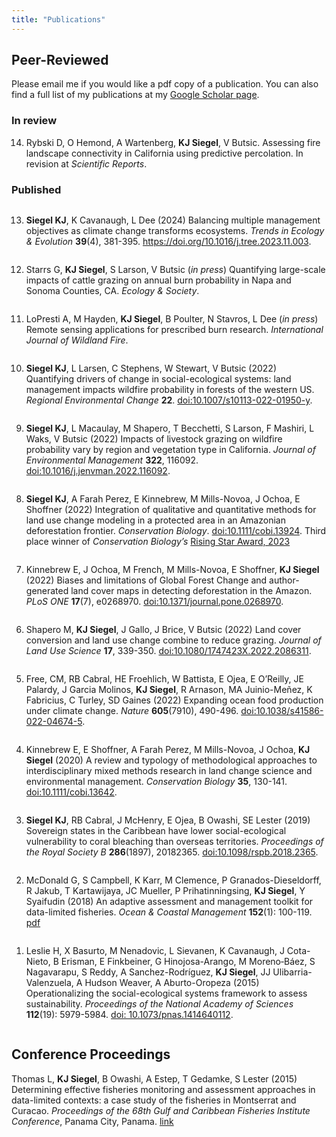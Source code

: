 ```yaml
---
title: "Publications"
---
```

<style>
ol  { display: flex; flex-direction: column-reverse; }
</style>

## Peer-Reviewed
Please email me if you would like a pdf copy of a publication. You can also find a full list of my publications at my [Google Scholar page](https://scholar.google.com/citations?user=IhOqSsIAAAAJ&hl=en&oi=ao). 


### In review
14. Rybski D, O Hemond, A Wartenberg, **KJ Siegel**, V Butsic. Assessing fire landscape        connectivity in California using predictive percolation. In revision at _Scientific         Reports_.  

### Published 
1. Leslie H, X Basurto, M Nenadovic, L Sievanen, K Cavanaugh, J Cota-Nieto, B Erisman, E
   Finkbeiner, G Hinojosa-Arango, M Moreno‐Báez, S Nagavarapu, S Reddy, A Sanchez-Rodríguez,    **KJ Siegel**, JJ Ulibarria-Valenzuela, A Hudson Weaver, A Aburto-Oropeza (2015)            Operationalizing the social-ecological systems framework to assess sustainability.
   _Proceedings of the National Academy of Sciences_ **112**(19): 5979-5984. [doi:
   10.1073/pnas.1414640112](https://doi.org/10.1073/pnas.1414640112).
   
2. McDonald G, S Campbell, K Karr, M Clemence, P Granados-Dieseldorff, R Jakub, T              Kartawijaya, JC Mueller, P Prihatinningsing, **KJ Siegel**, Y Syaifudin (2018) An           adaptive assessment and management toolkit for data-limited fisheries. _Ocean & Coastal     Management_ **152**(1): 100-119.                                   [pdf](https://www.researchgate.net/profile/Stuart_Campbell19/publication/321443262_An_adapti   ve_assessment_and_management_toolkit_for_data-limited_fisheries/links/5c0e3b4c92851c39ebe24fcd/An-adaptive-assessment-and-management-toolkit-for-data-limited-fisheries.pdf)

3. **Siegel KJ**, RB Cabral, J McHenry, E Ojea, B Owashi, SE Lester (2019) Sovereign states    in the Caribbean have lower social-ecological vulnerability to coral bleaching than         overseas territories. _Proceedings of the Royal Society B_ **286**(1897), 20182365.         [doi:10.1098/rspb.2018.2365](https://doi.org/10.1098/rspb.2018.2365).

4. Kinnebrew E, E Shoffner, A Farah Perez, M Mills-Novoa, J Ochoa, **KJ Siegel** (2020) A      review and typology of methodological approaches to interdisciplinary mixed methods         research in land change science and environmental management. _Conservation Biology_        **35**, 130-141. [doi:10.1111/cobi.13642](https://doi.org/10.1111/cobi.13642).

5. Free, CM, RB Cabral, HE Froehlich, W Battista, E Ojea, E O'Reilly, JE Palardy, J Garcia     Molinos, **KJ Siegel**, R Arnason, MA Juinio-Meñez, K Fabricius, C Turley, SD Gaines        (2022) Expanding ocean food production under climate change. _Nature_ **605**(7910),        490-496. [doi:10.1038/s41586-022-04674-5](https://doi.org/10.1038/s41586-022-04674-5).

6. Shapero M, **KJ Siegel**, J Gallo, J Brice, V Butsic (2022) Land cover conversion and       land use change combine to reduce grazing. _Journal of Land Use Science_ **17**, 339-350.    [doi:10.1080/1747423X.2022.2086311](https://doi.org/10.1080/1747423X.2022.2086311).

7. Kinnebrew E, J Ochoa, M French, M Mills-Novoa, E Shoffner, **KJ Siegel** (2022) Biases      and limitations of Global Forest Change and author-generated land cover maps in detecting    deforestation in the Amazon. _PLoS ONE_ **17**(7), e0268970.                               [doi:10.1371/journal.pone.0268970](https://doi.org/10.1371/journal.pone.0268970).

8. **Siegel KJ**, A Farah Perez, E Kinnebrew, M Mills-Novoa, J Ochoa, E Shoffner (2022)        Integration of qualitative and quantitative methods for land use change modeling in a       protected area in an Amazonian deforestation frontier. _Conservation Biology_.              [doi:10.1111/cobi.13924](https://doi.org/10.1111/cobi.13924). Third place winner of
   _Conservation Biology's_ [Rising Star Award, 2023](https://doi.org/10.1111/cobi.14102)  

9. **Siegel KJ**, L Macaulay, M Shapero, T Becchetti, S Larson, F Mashiri, L Waks, V Butsic    (2022) Impacts of livestock grazing on wildfire probability vary by region and vegetation    type in California. _Journal of Environmental Management_ **322**, 116092.                 [doi:10.1016/j.jenvman.2022.116092](https://doi.org/10.1016/j.jenvman.2022.116092).

10. **Siegel KJ**, L Larsen, C Stephens, W Stewart, V Butsic (2022) Quantifying drivers of     change in social-ecological systems: land management impacts wildfire probability in        forests of the western US. _Regional Environmental Change_ **22**.                          [doi:10.1007/s10113-022-01950-y](https://doi.org/10.1007/s10113-022-01950-y).

11. LoPresti A, M Hayden, **KJ Siegel**, B Poulter, N Stavros, L Dee (_in press_) Remote       sensing applications for prescribed burn research. _International Journal of Wildland       Fire_.

12. Starrs G, **KJ Siegel**, S Larson, V Butsic (_in press_) Quantifying large-scale impacts    of cattle grazing on annual burn probability in Napa and Sonoma Counties, CA. _Ecology &    Society_.

13. **Siegel KJ**, K Cavanaugh, L Dee (2024) Balancing multiple management objectives as       climate change transforms ecosystems. _Trends in Ecology & Evolution_ **39**(4), 381-395.    [https://doi.org/10.1016/j.tree.2023.11.003](https://doi.org/10.1016/j.tree.2023.11.003).


## Conference Proceedings

Thomas L, **KJ Siegel**, B Owashi, A Estep, T Gedamke, S Lester (2015) Determining effective fisheries monitoring and assessment approaches in data-limited contexts: a case study of the fisheries in Montserrat and Curacao. *Proceedings of the 68th Gulf and Caribbean Fisheries Institute Conference*, Panama City, Panama. [link](http://proceedings.gcfi.org/proceedings/determining-effective-fisheries-monitoring-and-assessment-approaches-in-data-limited-contexts-a-case-study-of-the-fisheries-in-montserrat-and-curacao/?_sf_s=thomas&_sfm_volume=68)